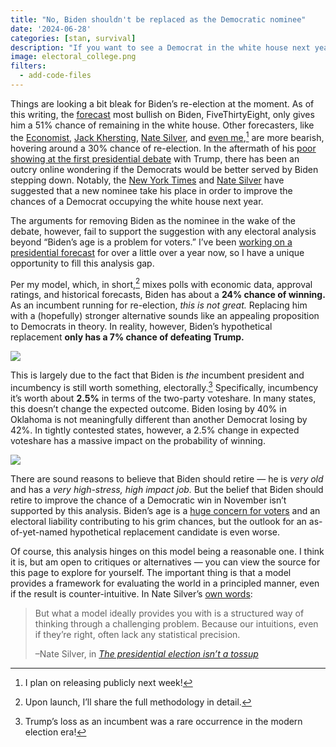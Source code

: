 ```yaml
---
title: "No, Biden shouldn't be replaced as the Democratic nominee"
date: '2024-06-28'
categories: [stan, survival]
description: "If you want to see a Democrat in the white house next year, Biden is your best bet"
image: electoral_college.png
filters:
  - add-code-files
---
```


Things are looking a bit bleak for Biden's re-election at the moment. As of this writing, the [forecast](https://projects.fivethirtyeight.com/2024-election-forecast/) most bullish on Biden, FiveThirtyEight, only gives him a 51% chance of remaining in the white house. Other forecasters, like the [Economist](https://www.economist.com/interactive/us-2024-election/prediction-model/president/), [Jack Khersting](https://projects.jhkforecasts.com/2024/president/#standard), [Nate Silver](https://www.natesilver.net/p/the-presidential-election-isnt-a), and [even me](https://github.com/markjrieke/2024-potus),^[I plan on releasing publicly next week!] are more bearish, hovering around a 30% chance of re-election. In the aftermath of his [poor showing at the first presidential debate](https://www.cnn.com/2024/06/28/politics/biden-trump-presidential-debate-analysis/index.html) with Trump, there has been an outcry online wondering if the Democrats would be better served by Biden stepping down. Notably, the [New York Times](https://www.nytimes.com/2024/06/28/opinion/biden-election-debate-trump.html) and [Nate Silver](https://www.natesilver.net/p/joe-biden-should-drop-out) have suggested that a new nominee take his place in order to improve the chances of a Democrat occupying the white house next year. 

The arguments for removing Biden as the nominee in the wake of the debate, however, fail to support the suggestion with any electoral analysis beyond "Biden's age is a problem for voters." I've been [working on a presidential forecast](https://github.com/markjrieke/2024-potus) for over a little over a year now, so I have a unique opportunity to fill this analysis gap. 

Per my model, which, in short,^[Upon launch, I'll share the full methodology in detail.] mixes polls with economic data, approval ratings, and historical forecasts, Biden has about a **24% chance of winning.** As an incumbent running for re-election, *this is not great.* Replacing him with a (hopefully) stronger alternative sounds like an appealing proposition to Democrats in theory. In reality, however, Biden's hypothetical replacement **only has a 7% chance of defeating Trump.**

![](electoral_college.png)

This is largely due to the fact that Biden is *the* incumbent president and incumbency is still worth something, electorally.^[Trump's loss as an incumbent was a rare occurrence in the modern election era!] Specifically, incumbency it's worth about **2.5%** in terms of the two-party voteshare. In many states, this doesn't change the expected outcome. Biden losing by 40% in Oklahoma is not meaningfully different than another Democrat losing by 42%. In tightly contested states, however, a 2.5% change in expected voteshare has a massive impact on the probability of winning.

![](probs.png)

There are sound reasons to believe that Biden should retire --- he is *very old* and has a *very high-stress, high impact job.* But the belief that Biden should retire to improve the chance of a Democratic win in November isn't supported by this analysis. Biden's age is a [huge concern for voters](https://apnews.com/article/biden-age-poll-trump-2024-620e0a5cfa0039a6448f607c17c7f23e) and an electoral liability contributing to his grim chances, but the outlook for an as-of-yet-named hypothetical replacement candidate is even worse.

Of course, this analysis hinges on this model being a reasonable one. I think it is, but am open to critiques or alternatives --- you can view the source for this page to explore for yourself. The important thing is that a model provides a framework for evaluating the world in a principled manner, even if the result is counter-intuitive. In Nate Silver's [own words](https://www.natesilver.net/i/145982342/the-purpose-of-a-model-is-to-discipline-your-thinking):

>But what a model ideally provides you with is a structured way of thinking through a challenging problem. Because our intuitions, even if they’re right, often lack any statistical precision.
>
> --Nate Silver, in *[The presidential election isn't a tossup](https://www.natesilver.net/p/the-presidential-election-isnt-a)*

